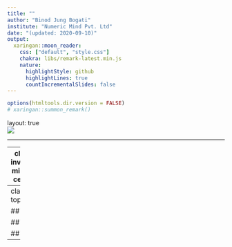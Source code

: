 ```yaml
---
title: ""
author: "Binod Jung Bogati"
institute: "Numeric Mind Pvt. Ltd"
date: "(updated: 2020-09-10)"
output: 
  xaringan::moon_reader:
    css: ["default", "style.css"]
    chakra: libs/remark-latest.min.js
    nature: 
      highlightStyle: github
      highlightLines: true
      countIncrementalSlides: false
---
```


```r
options(htmltools.dir.version = FALSE)
# xaringan::summon_remark()
```

layout: true
<div class="my-header"></div>
<div class="my-footer"><img src="imgs/nm-logo.png"/></div> 
---

---
class: inverse, middle, center

# Contents

---
class: top, left

##

##

##
---